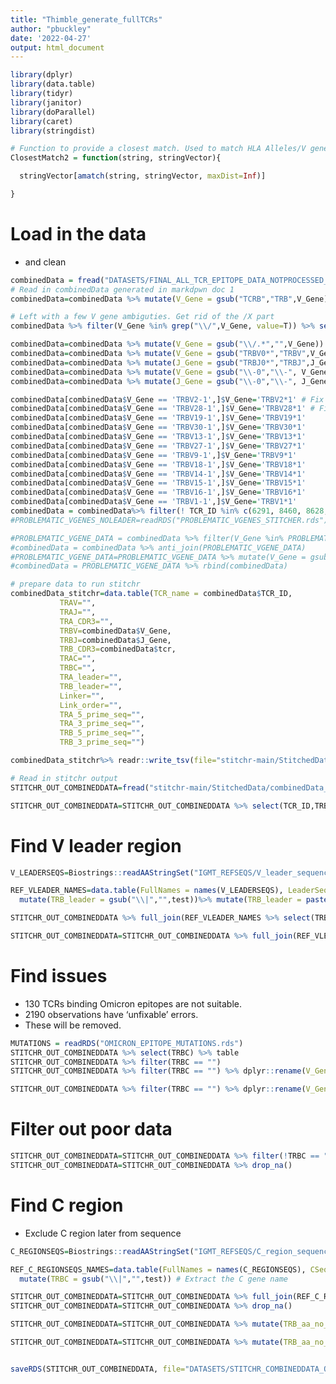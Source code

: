 ```yaml
---
title: "Thimble_generate_fullTCRs"
author: "pbuckley"
date: '2022-04-27'
output: html_document
---
```



```r
library(dplyr)
library(data.table)
library(tidyr)
library(janitor)
library(doParallel)
library(caret)
library(stringdist)

# Function to provide a closest match. Used to match HLA Alleles/V genes across mixed output styles.
ClosestMatch2 = function(string, stringVector){

  stringVector[amatch(string, stringVector, maxDist=Inf)]

}
```

# Load in the data
- and clean

```r
combinedData = fread("DATASETS/FINAL_ALL_TCR_EPITOPE_DATA_NOTPROCESSED_TCRFULL.csv")
# Read in combinedData generated in markdpwn doc 1
combinedData=combinedData %>% mutate(V_Gene = gsub("TCRB","TRB",V_Gene)) %>% mutate(J_Gene = gsub("TCRB","TRB",J_Gene))  # Change TCRB to TRB in V and J genes

# Left with a few V gene ambiguties. Get rid of the /X part
combinedData %>% filter(V_Gene %in% grep("\\/",V_Gene, value=T)) %>% select(V_Gene) %>% table

combinedData=combinedData %>% mutate(V_Gene = gsub("\\/.*","",V_Gene)) # Remove the / in the V gene
combinedData=combinedData %>% mutate(V_Gene = gsub("TRBV0*","TRBV",V_Gene)) # Remove the 0 in the V gene
combinedData=combinedData %>% mutate(J_Gene = gsub("TRBJ0*","TRBJ",J_Gene)) # Remove the 0 in the J gene
combinedData=combinedData %>% mutate(V_Gene = gsub("\\-0","\\-", V_Gene))  # Remove the -0 in the V gene
combinedData=combinedData %>% mutate(J_Gene = gsub("\\-0","\\-", J_Gene))  # Remove the -0 in the J gene

combinedData[combinedData$V_Gene == 'TRBV2-1',]$V_Gene='TRBV2*1' # Fix the V gene names
combinedData[combinedData$V_Gene == 'TRBV28-1',]$V_Gene='TRBV28*1' # Fix the V gene names
combinedData[combinedData$V_Gene == 'TRBV19-1',]$V_Gene='TRBV19*1'
combinedData[combinedData$V_Gene == 'TRBV30-1',]$V_Gene='TRBV30*1'
combinedData[combinedData$V_Gene == 'TRBV13-1',]$V_Gene='TRBV13*1'
combinedData[combinedData$V_Gene == 'TRBV27-1',]$V_Gene='TRBV27*1'
combinedData[combinedData$V_Gene == 'TRBV9-1',]$V_Gene='TRBV9*1'
combinedData[combinedData$V_Gene == 'TRBV18-1',]$V_Gene='TRBV18*1'
combinedData[combinedData$V_Gene == 'TRBV14-1',]$V_Gene='TRBV14*1'
combinedData[combinedData$V_Gene == 'TRBV15-1',]$V_Gene='TRBV15*1'
combinedData[combinedData$V_Gene == 'TRBV16-1',]$V_Gene='TRBV16*1'
combinedData[combinedData$V_Gene == 'TRBV1-1',]$V_Gene='TRBV1*1'
combinedData = combinedData%>% filter(! TCR_ID %in% c(6291, 8460, 8628, 9472, 9761,9828)) # Remove the problematic TCRs
#PROBLEMATIC_VGENES_NOLEADER=readRDS("PROBLEMATIC_VGENES_STITCHER.rds")

#PROBLEMATIC_VGENE_DATA = combinedData %>% filter(V_Gene %in% PROBLEMATIC_VGENES_NOLEADER)
#combinedData = combinedData %>% anti_join(PROBLEMATIC_VGENE_DATA)
#PROBLEMATIC_VGENE_DATA=PROBLEMATIC_VGENE_DATA %>% mutate(V_Gene = gsub("\\-","*",V_Gene))
#combinedData = PROBLEMATIC_VGENE_DATA %>% rbind(combinedData)

```


```r
# prepare data to run stitchr
combinedData_stitchr=data.table(TCR_name = combinedData$TCR_ID,
           TRAV="",
           TRAJ="",
           TRA_CDR3="",
           TRBV=combinedData$V_Gene,
           TRBJ=combinedData$J_Gene,
           TRB_CDR3=combinedData$tcr,
           TRAC="",
           TRBC="",
           TRA_leader="",
           TRB_leader="",
           Linker="",
           Link_order="",
           TRA_5_prime_seq="",
           TRA_3_prime_seq="",
           TRB_5_prime_seq="",
           TRB_3_prime_seq="")

combinedData_stitchr%>% readr::write_tsv(file="stitchr-main/StitchedData/combinedData_stitchr.tsv")

```



```r
# Read in stitchr output
STITCHR_OUT_COMBINEDDATA=fread("stitchr-main/StitchedData/combinedData_stitchr_out.tsv") %>% dplyr::rename(TCR_ID=TCR_name)

STITCHR_OUT_COMBINEDDATA=STITCHR_OUT_COMBINEDDATA %>% select(TCR_ID,TRB_aa, TRBV, TRBJ, TRB_CDR3,TRBC, TRB_leader, `Warnings/Errors`)%>% dplyr::rename(tcr = TRB_CDR3) # Rename the columns

```

# Find V leader region

```r

V_LEADERSEQS=Biostrings::readAAStringSet("IGMT_REFSEQS/V_leader_sequences.fasta",use.names = TRUE) # Read in the V leader sequences

REF_VLEADER_NAMES=data.table(FullNames = names(V_LEADERSEQS), LeaderSeq=V_LEADERSEQS %>% as.data.table() %>% pull(x))  %>% mutate(test = stringr::str_extract(FullNames, "\\b\\|TRBV[A-Z|0-9|\\*|\\-|\\/]+\\b"))%>%  # Extract the V gene name
  mutate(TRB_leader = gsub("\\|","",test))%>% mutate(TRB_leader = paste0(TRB_leader,"(L)"))

STITCHR_OUT_COMBINEDDATA %>% full_join(REF_VLEADER_NAMES %>% select(TRB_leader, LeaderSeq))%>% select(LeaderSeq) %>% table

STITCHR_OUT_COMBINEDDATA=STITCHR_OUT_COMBINEDDATA %>% full_join(REF_VLEADER_NAMES %>% select(TRB_leader, LeaderSeq))

```


# Find issues
- 130 TCRs binding Omicron epitopes are not suitable.
- 2190 observations have 'unfixable' errors.
- These will be removed.
```r
MUTATIONS = readRDS("OMICRON_EPITOPE_MUTATIONS.rds")
STITCHR_OUT_COMBINEDDATA %>% select(TRBC) %>% table
STITCHR_OUT_COMBINEDDATA %>% filter(TRBC == "")
STITCHR_OUT_COMBINEDDATA %>% filter(TRBC == "") %>% dplyr::rename(V_Gene = TRBV, J_Gene=TRBJ)%>% inner_join(combinedData)%>% select(tcr, V_Gene, J_Gene, Dataset, Antigen_Organism) %>% distinct %>% select(Dataset) %>% table

STITCHR_OUT_COMBINEDDATA %>% filter(TRBC == "") %>% dplyr::rename(V_Gene = TRBV, J_Gene=TRBJ)%>% inner_join(combinedData)%>% select(tcr, V_Gene, J_Gene, Dataset, Antigen_Organism, Peptide, `Warnings/Errors`) %>% distinct %>% filter(Peptide %in% MUTATIONS$Peptide)

```


# Filter out poor data

```r
STITCHR_OUT_COMBINEDDATA=STITCHR_OUT_COMBINEDDATA %>% filter(!TRBC == "")
STITCHR_OUT_COMBINEDDATA=STITCHR_OUT_COMBINEDDATA %>% drop_na()

```



# Find C region
- Exclude C region later from sequence


```r


C_REGIONSEQS=Biostrings::readAAStringSet("IGMT_REFSEQS/C_region_sequences.fasta",use.names = TRUE) # Read in the C region sequences

REF_C_REGIONSEQS_NAMES=data.table(FullNames = names(C_REGIONSEQS), CSeq=C_REGIONSEQS %>% as.data.table() %>% pull(x))  %>% mutate(test = stringr::str_extract(FullNames, "\\b\\|TRBC[A-Z|0-9|\\*|\\-|\\/]+\\b"))%>%
  mutate(TRBC = gsub("\\|","",test)) # Extract the C gene name

STITCHR_OUT_COMBINEDDATA=STITCHR_OUT_COMBINEDDATA %>% full_join(REF_C_REGIONSEQS_NAMES %>% select(TRBC, CSeq)) # Join the C region sequences to the data
STITCHR_OUT_COMBINEDDATA=STITCHR_OUT_COMBINEDDATA %>% drop_na()

```





```r

STITCHR_OUT_COMBINEDDATA=STITCHR_OUT_COMBINEDDATA %>% mutate(TRB_aa_no_leader = stringr::str_remove(TRB_aa, LeaderSeq) )

STITCHR_OUT_COMBINEDDATA=STITCHR_OUT_COMBINEDDATA %>% mutate(TRB_aa_no_leader_no_constant = stringr::str_remove(TRB_aa_no_leader, CSeq) )


saveRDS(STITCHR_OUT_COMBINEDDATA, file="DATASETS/STITCHR_COMBINEDDATA_OUT_PROCESSED.rds")

```


















